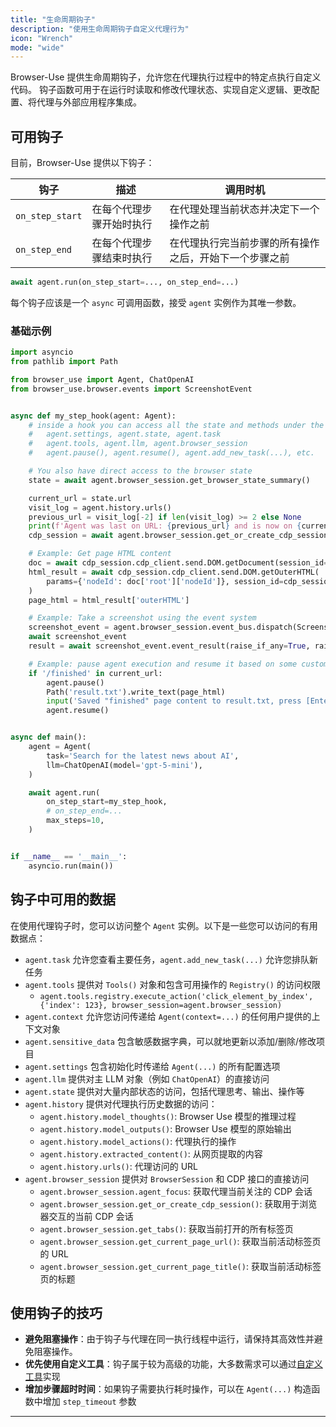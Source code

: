 ```yaml
---
title: "生命周期钩子"
description: "使用生命周期钩子自定义代理行为"
icon: "Wrench"
mode: "wide"
---
```


Browser-Use 提供生命周期钩子，允许您在代理执行过程中的特定点执行自定义代码。
钩子函数可用于在运行时读取和修改代理状态、实现自定义逻辑、更改配置、将代理与外部应用程序集成。

## 可用钩子

目前，Browser-Use 提供以下钩子：

| 钩子            | 描述                                       | 调用时机                                                                                          |
| --------------- | ------------------------------------------ | ------------------------------------------------------------------------------------------------- |
| `on_step_start` | 在每个代理步骤开始时执行                   | 在代理处理当前状态并决定下一个操作之前                                                              |
| `on_step_end`   | 在每个代理步骤结束时执行                   | 在代理执行完当前步骤的所有操作之后，开始下一个步骤之前                                              |

```python
await agent.run(on_step_start=..., on_step_end=...)
```

每个钩子应该是一个 `async` 可调用函数，接受 `agent` 实例作为其唯一参数。

### 基础示例

```python
import asyncio
from pathlib import Path

from browser_use import Agent, ChatOpenAI
from browser_use.browser.events import ScreenshotEvent


async def my_step_hook(agent: Agent):
	# inside a hook you can access all the state and methods under the Agent object:
	#   agent.settings, agent.state, agent.task
	#   agent.tools, agent.llm, agent.browser_session
	#   agent.pause(), agent.resume(), agent.add_new_task(...), etc.

	# You also have direct access to the browser state
	state = await agent.browser_session.get_browser_state_summary()

	current_url = state.url
	visit_log = agent.history.urls()
	previous_url = visit_log[-2] if len(visit_log) >= 2 else None
	print(f'Agent was last on URL: {previous_url} and is now on {current_url}')
	cdp_session = await agent.browser_session.get_or_create_cdp_session()

	# Example: Get page HTML content
	doc = await cdp_session.cdp_client.send.DOM.getDocument(session_id=cdp_session.session_id)
	html_result = await cdp_session.cdp_client.send.DOM.getOuterHTML(
		params={'nodeId': doc['root']['nodeId']}, session_id=cdp_session.session_id
	)
	page_html = html_result['outerHTML']

	# Example: Take a screenshot using the event system
	screenshot_event = agent.browser_session.event_bus.dispatch(ScreenshotEvent(full_page=False))
	await screenshot_event
	result = await screenshot_event.event_result(raise_if_any=True, raise_if_none=True)

	# Example: pause agent execution and resume it based on some custom code
	if '/finished' in current_url:
		agent.pause()
		Path('result.txt').write_text(page_html)
		input('Saved "finished" page content to result.txt, press [Enter] to resume...')
		agent.resume()


async def main():
	agent = Agent(
		task='Search for the latest news about AI',
		llm=ChatOpenAI(model='gpt-5-mini'),
	)

	await agent.run(
		on_step_start=my_step_hook,
		# on_step_end=...
		max_steps=10,
	)


if __name__ == '__main__':
	asyncio.run(main())
```

## 钩子中可用的数据

在使用代理钩子时，您可以访问整个 `Agent` 实例。以下是一些您可以访问的有用数据点：

- `agent.task` 允许您查看主要任务，`agent.add_new_task(...)` 允许您排队新任务
- `agent.tools` 提供对 `Tools()` 对象和包含可用操作的 `Registry()` 的访问权限
  - `agent.tools.registry.execute_action('click_element_by_index', {'index': 123}, browser_session=agent.browser_session)`
- `agent.context` 允许您访问传递给 `Agent(context=...)` 的任何用户提供的上下文对象
- `agent.sensitive_data` 包含敏感数据字典，可以就地更新以添加/删除/修改项目
- `agent.settings` 包含初始化时传递给 `Agent(...)` 的所有配置选项
- `agent.llm` 提供对主 LLM 对象（例如 `ChatOpenAI`）的直接访问
- `agent.state` 提供对大量内部状态的访问，包括代理思考、输出、操作等
- `agent.history` 提供对代理执行历史数据的访问：
  - `agent.history.model_thoughts()`: Browser Use 模型的推理过程
  - `agent.history.model_outputs()`: Browser Use 模型的原始输出
  - `agent.history.model_actions()`: 代理执行的操作
  - `agent.history.extracted_content()`: 从网页提取的内容
  - `agent.history.urls()`: 代理访问的 URL
- `agent.browser_session` 提供对 `BrowserSession` 和 CDP 接口的直接访问
  - `agent.browser_session.agent_focus`: 获取代理当前关注的 CDP 会话
  - `agent.browser_session.get_or_create_cdp_session()`: 获取用于浏览器交互的当前 CDP 会话
  - `agent.browser_session.get_tabs()`: 获取当前打开的所有标签页
  - `agent.browser_session.get_current_page_url()`: 获取当前活动标签页的 URL
  - `agent.browser_session.get_current_page_title()`: 获取当前活动标签页的标题

## 使用钩子的技巧

- **避免阻塞操作**：由于钩子与代理在同一执行线程中运行，请保持其高效性并避免阻塞操作。
- **优先使用自定义工具**：钩子属于较为高级的功能，大多数需求可以通过[自定义工具](/customize/tools/basics)实现
- **增加步骤超时时间**：如果钩子需要执行耗时操作，可以在 `Agent(...)` 构造函数中增加 `step_timeout` 参数

---
